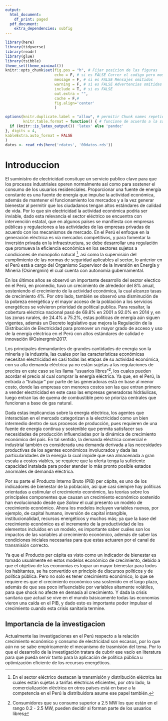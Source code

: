 ```yaml
---
output:
  html_document:
    df_print: paged
  pdf_document:
    extra_dependencies: subfig
---
```


\newpage

```r
library(here)
library(tidyverse)
library(readr)
library(glue)
library(tsibble)
theme_set(theme_minimal())
knitr::opts_chunk$set(fig.pos = "h", # Fijar posicion de las figuras 
                      echo = F, # si es FALSE Correr el codigo pero mostrarlo
                      message = F, # si es FALSE Mensajes omitidos
                      warning = F, # si es FALSE Advertencias omitidas
                      include = T, # si es FALSE 
                      out.extra = "", 
                      cache = F,# 
                      fig.align='center'
                      ) 

options(knitr.duplicate.label = "allow", # permitir Chunk names repetidos
        knitr.table.format = function() { # funcione de acuerdo a la salida del texto
  if (knitr::is_latex_output()) 'latex' else 'pandoc'
}, digits = 4, 
kableExtra.auto_format = FALSE
)
datos <- read_rds(here('rdatos', '00datos.rds'))
```

# Introduccion 

<!-- 2 - 3 paginas -->
<!-- > Planteamiento del problema: la importancia del tema  -->


El suministro de electricidad consituye un servicio publico clave para que los procesos industriales operen normalmente asi como para sostener el consumo de los usuarios
residenciales. Proporcionar una fuente de energía constante es una fuente de energía que
impulse la actividad económica, además de mantener el funcionamiento los mercados y a la vez generar bienestar al permitir que los ciudadanos tengan altos estándares de calidad de vida. 
Por lo que sin electricidad la actividad económica podría ser inviable, dado esta relevancia el sector eléctrico se encuentra con intervención estatal, que en algunos países 
se manifiesta con empresas públicas y regulaciones a las actividades de las empresas privadas de acuerdo con los mecanismos de mercado. 
En el Perú el enfoque en la generación eléctrica es vía mercados competitivos, y para fomentar la inversión privada en la infraestructura, se debe desarrollar una regulación
que promueva la eficiencia económica en los sectores sujetos a condiciones de monopolio natural ^[En el sector eléctrico destacan la transmisión y distribución eléctrica las cuales están sujetas a tarifas eléctricas eficientes, 
por otro lado, la comercialización eléctrica en otros países está en base a la competencia 
en el Perú la distribuidora asume ese papel también.], así como la supervisión del cumplimiento de las normas de seguridad aplicables al sector, lo anterior en el Perú está a cargo del Organismo Supervisor de la Inversión en Energía y Minería (Osinergmin)
el cual cuenta con autonomía gubernamental. 

En los últimos años se observó un importante desarrollo del sector electico en el Perú, en promedio, tuvo un crecimiento de alrededor del 8% anual, sosteniendo el crecimiento de la actividad económica, 
la cual alcanzo tasas de crecimiento 4%. Por otro lado, también se observó una disminución de la pobreza energética y el mayor acceso de la población a los servicios energéticos se volvieron prioridad de 
political publica. Para resaltar, la cobertura eléctrica nacional pasó de 69.8% en 2001 a
92.0% en 2014 y, en las zonas rurales, de 24.4% a 75.2%, estas políticas de energía aún siguen vigentes, además un Decreto legislativo que mejora la Regulación de la Distribución de Electricidad para promover un
mayor grado de acceso y uso de la energía eléctrica en el Perú con altos estándares de calidad e innovación  @Osinergmin2017. 

Los principales demandantes de grandes cantidades de energía son la minería y la industria, las cuales por las características económicas 
necesitan electricidad en casi todas las etapas de su actividad económica, con su alta demanda eléctrica ya no están sujetas a las regulaciones de precios en este caso 
se les llama "usuarios libres"^[Consumidores que su consumo superior a 2.5 MW los que están en el rango 0.2 - 2.5 MW, pueden decidir si forman parte de los usuarios libres],
los cuales pueden acordar el precio al cual comprar la energía eléctrica. Ya que, en el Perú, la entrada a "trabajar" por parte de las generadoras está en base al menor costo, donde 
las empresas con menores costos son las que entran primero a vender electricidad en este caso las empresas generadoras hidráulicas, luego entran las de quema de combustible 
pero se prioriza centrales que funcionan a base de gas natural.

Dada estas implicancias sobre la energía eléctrica, los agentes que interactúan en el mercado categorizan a la
electricidad como un bien intermedio dentro de sus procesos de producción, pues requieren de una fuente de energía continua y sostenible que permita satisfacer sus necesidades de producción influenciadas por la dinámica de crecimiento económico del país. En tal sentido, la demanda
eléctrica comercial e industrial también es considerada una demanda derivada a las necesidades productivas de los agentes económicos involucrados y dada las particularidades de la energía la cual impide que sea almacenada a 
gran escala a costos viables, se requiere que la oferta tenga la suficiente capacidad instalada para poder atender lo más pronto posible estados anormales de demanda eléctrica.  

Por su parte el Producto Interno Bruto (PIB) per cápita, es uno de los indicadores de bienestar de la población, así que casi siempre hay políticas orientadas a estimular el
crecimiento económico, las teorías sobre los principales componentes que causan un crecimiento económico sostenido han evolucionado desde que *Solow* el cual presento un modelo de 
crecimiento económico. Ahora los modelos incluyen variables nuevas, por ejemplo, de capital humano, inversión de capital intangible, institucionalidad, recursos energéticos y muchos más; 
ya que la base del crecimiento económico es el incremento de la productividad de los elementos incluidos en un modelo, es importante saber cuáles son los impactos
de las variables al crecimiento económico, además de saber las condiciones iniciales necesarias para que estas actuaren por el canal de transmisión correcto.

Ya que el Producto per cápita es visto como un indicador de bienestar es tomado usualmente en estos modelos económico de crecimiento,
debido a que el objetivo de las economías es lograr un mayor bienestar para todos los habitantes, se ha convertido en principio de discursos políticos
y de política pública. Pero no solo es tener crecimiento económico, lo que se requiere es que el crecimiento económico sea sostenido en el largo plazo, además
de que sea poco influenciable por variables altamente volátiles, para que shock no afecte en demasía al crecimiento. Y dada la crisis sanitaria que actual se vive en el mundo
básicamente todas las economías vieron una caída en el PIB, y dado esto es importante poder impulsar el crecimiento cuando esta crisis sanitaria termine.

<!-- El suministro de electricidad constituye un servicio público clave para operar
procesos industriales y sostener el consumo de los usuarios residenciales.
Así, brinda una fuente de energía que impulsa la actividad económica,
posibilita el comercio internacional, mantiene el buen funcionamiento de
los mercados y genera bienestar al permitir que los ciudadanos tengan
altos estándares de calidad de vida. Sin electricidad, el funcionamiento de la
economía global sería inviable. Esta relevancia ha determinado que en todo
lugar, en mayor o menor medida, el sector eléctrico se encuentre sujeto a
alguna forma de intervención pública por parte del Estado, que se manifiesta
vía empresas públicas y regulación de las actividades de las empresas
privadas de acuerdo con los mecanismos de mercado. -->

<!-- El nuevo enfoque estuvo dirigido a lograr la suficiencia en la
generación eléctrica vía mercados competitivos, a fomentar
inversión privada en infraestructura eléctrica y a desarrollar una
regulación que promoviera la eficiencia económica en los sectores
sujetos a condiciones de monopolio natural, como la transmisión
y distribución eléctrica (mediante la aplicación de tarifas eléctricas
eficientes), así como la supervisión del cumplimiento de las normas
de seguridad industrial, de salud e higiene laboral y de ambiente
aplicables al sector  -->

<!-- El diseño de mercado y la regulación de la industria eléctrica
imponen desafíos sobre el establecimiento de reglas que incentiven
la eficiencia en el sector y, al mismo tiempo, garanticen la seguridad
del suministro. En el Perú, los grandes lineamientos de la reforma
del sector eléctrico están contenidos en el Decreto Ley N° 25844,
Ley de Concesiones Eléctricas. Este proceso estuvo acompañado
de la creación de Osinergmin, como organismo regulador
independiente y autónomo del mercado eléctrico. Su contribución


De esta manera, garantiza que las empresas
eléctricas obtengan una rentabilidad razonable para remunerar sus
inversiones en infraestructura y es responsable de gestionar una
adecuada supervisión del cumplimiento de las obligaciones legales
de las empresas, a fin de que provean un servicio confiable, seguro
y de calidad, siempre bajo un marco de intervención regulatoria
autónoma y transparente. -->


 

## Importancia de la investigacion 

Actualmente las investigaciones en el Perú respecto a la relación crecimiento económico y consumo de electricidad son escasos, por lo que aún no se sabe empíricamente el mecanismo de trasmisión del tema. Por lo que el desarrollo de la investigación tratara de cubrir ese vacío en literatura para que pueda servir tanto para la aplicación de política pública u optimización eficiente de los recursos energéticos.



